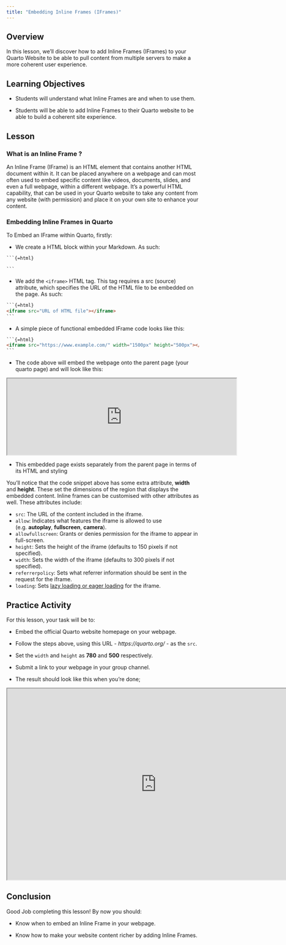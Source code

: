 ```yaml
---
title: "Embedding Inline Frames (IFrames)"
---
```



## Overview

In this lesson, we'll discover how to add Inline Frames (IFrames) to your Quarto Website to be able to pull content from multiple servers to make a more coherent user experience.



## Learning Objectives

-   Students will understand what Inline Frames are and when to use them.

-   Students will be able to add Inline Frames to their Quarto website to be able to build a coherent site experience.


## Lesson

### What is an Inline Frame ?

An Inline Frame (IFrame) is an HTML element that contains another HTML document within it. It can be placed anywhere on a webpage and can most often used to embed specific content like videos, documents, slides, and even a full webpage, within a different webpage.
It's a powerful HTML capability, that can be used in your Quarto website to take any content from any website (with permission) and place it on your own site to enhance your content.


### Embedding Inline Frames in Quarto

To Embed an IFrame within Quarto, firstly:

-   We create a HTML block within your Markdown.  As such:

````html
```{=html}

```
````

-   We add the ``` <iframe> ``` HTML tag. This tag requires a src (source) attribute, which specifies the URL of the HTML file to be embedded on the page.  As such:

````html
```{=html}
<iframe src="URL of HTML file"></iframe>
```
````

-   A simple piece of functional embedded IFrame code looks like this:

````html
```{=html}
<iframe src="https://www.example.com/" width="1500px" height="500px"></iframe>
```
````

-   The code above will embed the webpage onto the parent page (your quarto page) and will look like this:

```{=html}
<iframe src="https://www.example.com/" width="600px" height="200px"></iframe>
```

-   This embedded page exists separately from the parent page in terms of its HTML and styling


You'll notice that the code snippet above has some extra attribute, __width__ and __height__. These set the dimensions of the region that displays the embedded content.
Inline frames can be customised with other attributes as well. These attributes include:

* ```src```:  The URL of the content included in the iframe.
* ```allow```:  Indicates what features the iframe is allowed to use (e.g. __autoplay__, __fullscreen__, __camera__).
* ```allowfullscreen```:    Grants or denies permission for the iframe to appear in full-screen.
* ```height```:  Sets the height of the iframe (defaults to 150 pixels if not specified).
* ```width```:  Sets the width of the iframe (defaults to 300 pixels if not specified).
* ```referrerpolicy```: Sets what referrer information should be sent in the request for the iframe.
* ```loading```:    Sets [lazy loading or eager loading](https://blog.hubspot.com/website/lazy-loading-eager-loading?hubs_content=blog.hubspot.com/website/what-is-an-iframe&hubs_content-cta=lazy%20loading%20or%20eager%20loading) for the iframe.



## Practice Activity

For this lesson, your task will be to:

-   Embed the official Quarto website homepage on your webpage.

-   Follow the steps above, using this URL - _https://quarto.org/_ - as the ``` src ```.

-   Set the ``` width ``` and ``` height ``` as __780__ and __500__ respectively.

-   Submit a link to your webpage in your group channel.

-   The result should look like this when you're done;

```{=html}
<iframe src="https://quarto.org/" width="780px" height="500px"></iframe>
```


## Conclusion

Good Job completing this lesson! By now you should:

-   Know when to embed an Inline Frame in your webpage.

-   Know how to make your website content richer by adding Inline Frames.

